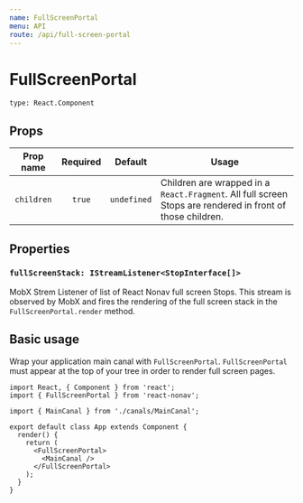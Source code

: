 ```yaml
---
name: FullScreenPortal
menu: API
route: /api/full-screen-portal
---
```


# FullScreenPortal

`type: React.Component`

## Props

| Prop name  | Required | Default     | Usage                                                                                                      |
| :--------: | :------: | ----------- | ---------------------------------------------------------------------------------------------------------- |
| `children` |  `true`  | `undefined` | Children are wrapped in a `React.Fragment`. All full screen Stops are rendered in front of those children. |

## Properties

### `fullScreenStack: IStreamListener<StopInterface[]>`

MobX Strem Listener of list of React Nonav full screen Stops. This stream is observed by MobX and fires the rendering of the full screen stack in the `FullScreenPortal.render` method.

## Basic usage

Wrap your application main canal with `FullScreenPortal`. `FullScreenPortal` must appear at the top of your tree in order to render full screen pages.

```tsx
import React, { Component } from 'react';
import { FullScreenPortal } from 'react-nonav';

import { MainCanal } from './canals/MainCanal';

export default class App extends Component {
  render() {
    return (
      <FullScreenPortal>
        <MainCanal />
      </FullScreenPortal>
    );
  }
}
```
